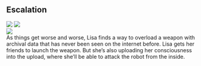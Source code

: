 <div className="m-5 p-5 bg-red-500 rounded-md shadow-sm">

<h2 className="text-2xl font-bold mb-4 text-white">Escalation</h2>

<div class="grid grid-rows-1 grid-flow-col gap-4">
  <div class="row-span-3 gap-2">
    <img src="https://mj-gallery.com/7c05f728-4f0d-4403-ad31-ca2ad2f946ed/grid_0.png" />
    <img
      className="mt-4"
      src="https://mj-gallery.com/087cc6b6-9f08-494a-899d-6b1b7f430574/grid_0.png"
    />
  </div>
  <div class="col-span-2 ...">
    <img src="https://mj-gallery.com/2faae02c-7933-4ab9-8829-cb755eab6bb9/grid_0.png" />
  </div>
  <div>As things get worse and worse, Lisa finds a way to overload a weapon with archival data that has never been seen on the internet before. Lisa gets her friends to launch the weapon. But she’s also uploading her consciousness into the upload, where she’ll be able to attack the robot from the inside.</div>
</div>

</div>
